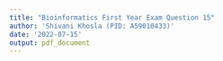 ```yaml
---
title: "Bioinformatics First Year Exam Question 15"
author: 'Shivani Khosla (PID: A59010433)'
date: '2022-07-15'
output: pdf_document
---
```


